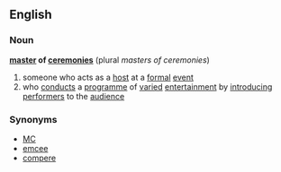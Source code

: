 ==English==
===Noun===
'''[[master]] of [[ceremonies]]'''  (plural ''masters of ceremonies'')
{{wikipedia}}
# someone who acts as a [[host]] at a [[formal]] [[event]]
# who [[conduct]]s a [[programme]] of [[varied]] [[entertainment]] by [[introducing]] [[performer]]s to the [[audience]]
===Synonyms===
*[[MC]]
*[[emcee]]
*[[compere]]